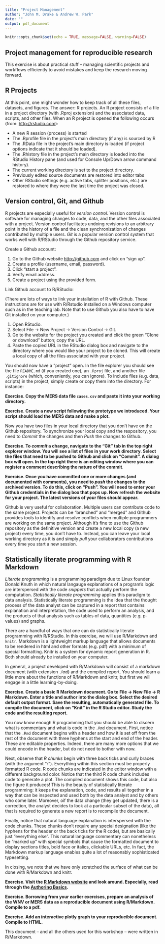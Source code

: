 ```yaml
---
title: "Project Management"
author: "John M. Drake & Andrew W. Park"
date: ""
output: pdf_document
---
```


```r
knitr::opts_chunk$set(echo = TRUE, message=FALSE, warning=FALSE)
```

## Project management for reproducible research

This exercise is about practical stuff -- managing scientific projects and workflows efficiently to avoid mistakes and keep the research moving forward.

## R Projects

At this point, one might wonder how to keep track of all these files, datasets, and figures. The answer: R projects. An R project consists of a file in a project directory (with .Rproj extension) and the associated data, scripts, and other files. When an R project is opened the following occurs (from: <http://rstudio.com>):

- A new R session (process) is started
- The .Rprofile file in the project's main directory (if any) is sourced by R
- The .RData file in the project's main directory is loaded (if project options indicate that it should be loaded).
- The .Rhistory file in the project's main directory is loaded into the RStudio History pane (and used for Console Up/Down arrow command history).
- The current working directory is set to the project directory.
- Previously edited source documents are restored into editor tabs
- Other RStudio settings (e.g. active tabs, splitter positions, etc.) are restored to where they were the last time the project was closed.

## Version control, Git, and Github

R projects are especially useful for *version control*. Version control is software for managing changes to code, data, and the other files associated with a project. Version control facilitates undoing revisions to an arbitrary point in the history of a file and the clean synchronization of changes contributed by multiple users. *Git* is a popular version control system that works well with R/RStudio through the Github repository service.

Create a Github account:

1. Go to the Github website <http://github.com> and click on "sign up".
2. Create a profile (username, email, password).
3. Click "start a project".
4. Verify email address.
5. Create a project using the provided form.

Link Github account to R/RStudio:

(There are lots of ways to link your installation of R with Github. These instructions are for use with R/Rstudio installed on a Windows computer such as in the teaching lab. Note that to use Github you also have to have Git installed on your computer.)

1. Open RStudio.
2. Select File -> New Project -> Version Control -> Git.
3. Go to the website for the project you created and click the green "Clone or download" button; copy the URL.
4. Paste the copied URL in the RStudio dialog box and navigate to the directory where you would like your project to be cloned. This will create a local copy of all the files associated with your project.

You should now have a "project" open. In the file explorer you should see the file `README.md` (if you created one), an `.Rproj` file, and another file `.gitignore` (which, conveniently, you can ignore). To include files (e.g. data, scripts) in the project, simply create or copy them into the directory. For instance:

**Exercise. Copy the MERS data file `cases.csv` and paste it into your working directory.**

**Exercise. Create a new script following the prototype we introduced. Your script should load the MERS data and make a plot.**

Now you have two files in your local directory that you don't have on the Github repository. To synchronize your local copy and the respository, you need to *Commit* the changes and then *Push* the changes to Github.

**Exercise. To *commit* a change, navigate to the "Git" tab in the top right explorer window. You will see a list of files in your work directory. Select the files that need to be pushed to Github and click on "Commit". A dialog box will open. In the top right there is an editing window where you can register a comment describing the nature of the commit.**

**Exercise. Once you have committed one or more changes (and documented with comments), you need to *push* the changes to the archived version. To do this, click on "Push". You will need to enter your Github credentials in the dialog box that pops up. Now refresh the website for your project. The latest versions of your files should appear.**

Github is very useful for collaboration. Multiple users can contribute code to the same project. Projects can be "branched" and "merged" and Github provides tools to identify and resolve conflicts when multiple programmers are working on the same project. Although it's fine to use the Github repository as the definitive version and create a new local copy (a new project) every time, you don't have to. Instead, you can leave your local working directory as it is and simply *pull* your collaborators contributions every time you start a new session.

## Statistically literate programming with R Markdown

*Literate programming* is a programming paradigm due to Linux founder Donald Knuth in which natural langauge explanations of a program's logic are interspersed with the code *snippets* that actually perform the computation. *Statistically literate programming* applies this paradigm to data analysis. Statistically literate programming is the idea that the thought process of the data analyst can be captured in a report that contains explanation and interpretation, the code used to perform an analysis, and the products of that analysis such as tables of data, quantities (e.g. p-values) and graphs.

There are a handful of ways that one can do statistically literate programming with R/RStudio. In this exercise, we will use R/Markdown and `knitr`. Markdown is a lightweight markup language that allows documents to be rendered in html and other formats (e.g. pdf) with a minimum of special formatting. Knitr is a system for dynamic report generation in R. Both should already be installed on your computer.

In general, a project developed with R/Markdown will consist of a markdown document (with extension `.Rmd`) and the compiled report. You should learn a little more about the functions of R/Markdown and knitr, but first we will engage in a little learning-by-doing.

**Exercise. Create a basic R Markdown document. Go to File -> New File -> R Markdown. Enter a title and author into the dialog box. Select the desired default output format. Save the resulting, automatically generated file. To compile the document, click on "Knit" in the R Studio editor. Study the code and the resulting report.**

You now know enough R programming that you should be able to discern what is commentary and what is code in the `.Rmd` document. First, notice that the `.Rmd` document begins with a header and how it is set off from the rest of the document with three hyphens at the start and end of the header. These are editable properties. Indeed, there are many more options that we could encode in the header, but do not need to bother with now.

Next, observe that *R chunks* begin with three back ticks and curly braces (with the argument "r"). Everything within this section must be properly formatted R code. R code chunks are indicated in the editor window with a different background color. Notice that the third R code chunk includes code to generate a plot. The compiled document shows this code, but also the figure it produces! This is the beauty of statistically literate programming: it keeps the explanation, code, and results all together in a way that can be inspected and used both by the data analyst and by others who come later. Moreover, oif the data change (they get updated, there is a correction, the analyst decides to look at a particular subset of the data), all that is required to generate a new report is to recompile the document.

Finally, notice that natural language explanation is interspersed with the code chunks. These chunks don't require any special designation (like the hyphens for the header or the back ticks for the R code), but are basically just "everything else". This natural language commentary can nonetheless be "marked up" with special symbols that cause the formatted document to display sections titles, bold face or italics, clickable URLs, etc. In fact, the Markdown markup language enables quite a lot of reasonably sophisticated typesetting.

In closing, we note that we have only scratched the surface of what can be done with R/Markdown and knitr. 

**Exercise. Visit the [R Markdown website](http://rmarkdown.rstudio.com/) and look around. Especially, read through the [Authoring Basics]( http://rmarkdown.rstudio.com/authoring_basics.html).**

**Exercise. Borrowing from your earlier exercises, prepare an analysis of the WNV or MERS data as a reproducible document using R/Markdown. Compile to a pdf.**

**Exercise. Add an interactive plotly graph to your reproducible document. Compile to HTML.**

This document -- and all the others used for this workshop -- were written in R/Markdown.
